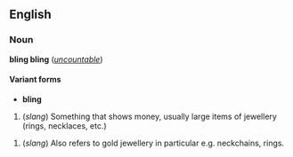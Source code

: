 ==English==
===Noun===
'''bling bling''' (''[[uncountable]]'')

====Variant forms====
*'''bling'''

#(''slang'') Something that shows money, usually large items of jewellery (rings, necklaces, etc.)

#(''slang'') Also refers to gold jewellery in particular e.g. neckchains, rings.